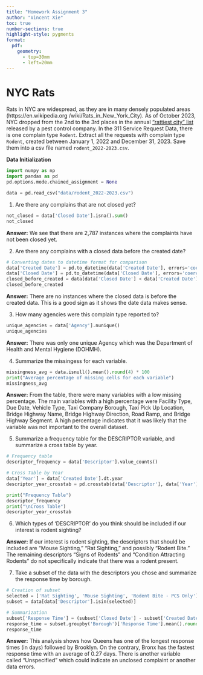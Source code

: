 ```yaml
---
title: "Homework Assignment 3"
author: "Vincent Xie"
toc: true
number-sections: true
highlight-style: pygments
format: 
  pdf: 
    geometry: 
      - top=30mm
      - left=20mm
---
```


# **NYC Rats** {.unnumbered}

Rats in NYC are widespread, as they are in many densely populated
areas (https://en.wikipedia.org
/wiki/Rats_in_New_York_City). As of 
October 2023, NYC dropped from the 2nd to the 3rd places in the 
annual ["rattiest city" list](https://www.orkin.com/press-room/top-rodent-infested-cities-2023#)
released by a pest control company. In 
the 311 Service Request Data, there is one complain type `Rodent`. 
Extract all the requests with complain type `Rodent`, created 
between January 1, 2022 and December 31, 2023. Save them into a 
csv file named `rodent_2022-2023.csv`.


**Data Initialization**

```python
import numpy as np
import pandas as pd
pd.options.mode.chained_assignment = None

data = pd.read_csv("data/rodent_2022-2023.csv")
```

1. Are there any complains that are not closed yet?

```python
not_closed = data['Closed Date'].isna().sum()
not_closed
```

**Answer:** We see that there are 2,787 instances where the complaints have not been closed yet.

2. Are there any complains with a closed data before the created date?

```python
# Converting dates to datetime format for comparison
data['Created Date'] = pd.to_datetime(data['Created Date'], errors='coerce')
data['Closed Date'] = pd.to_datetime(data['Closed Date'], errors='coerce')
closed_before_created = data[data['Closed Date'] < data['Created Date']].shape[0]
closed_before_created
```

**Answer:** There are no instances where the closed data is before the created data. This is a good sign as it shows the date data makes sense.

3. How many agencies were this complain type reported to?

```python
unique_agencies = data['Agency'].nunique()
unique_agencies
```

**Answer:** There was only one unique Agency which was the Department of Health and Mental Hygiene (DOHMH).

4. Summarize the missingess for each variable.

```python
missingness_avg = data.isnull().mean().round(4) * 100
print("Average percentage of missing cells for each variable")
missingness_avg
```

**Answer:** From the table, there were many variables with a low missing percentage. The main variables with a high percentage were Facility Type, Due Date, Vehicle Type, Taxi Company Borough, Taxi Pick Up Location, Bridge Highway Name, Bridge Highway Direction, Road Ramp, and Bridge Highway Segment. A high percentage indicates that it was likely that the variable was not important to the overall dataset.

5. Summarize a frequency table for the DESCRIPTOR variable, and summarize a cross table by year.

```python
# Frequency table
descriptor_frequency = data['Descriptor'].value_counts()

# Cross Table by Year
data['Year'] = data['Created Date'].dt.year
descriptor_year_crosstab = pd.crosstab(data['Descriptor'], data['Year'])

print("Frequency Table")
descriptor_frequency 
print("\nCross Table")
descriptor_year_crosstab
```

6. Which types of ‘DESCRIPTOR’ do you think should be included if our interest is rodent sighting?

**Answer:** If our interest is rodent sighting, the descriptors that should be included are "Mouse Sighting," "Rat Sighting," and possibly "Rodent Bite." The remaining descriptors "Signs of Rodents" and "Condition Attracting Rodents" do not specifically indicate that there was a rodent present.

7. Take a subset of the data with the descriptors you chose and summarize the response time by borough.

```python
# Creation of subset
selected = ['Rat Sighting', 'Mouse Sighting', 'Rodent Bite - PCS Only']
subset = data[data['Descriptor'].isin(selected)]

# Summarization
subset['Response Time'] = (subset['Closed Date'] - subset['Created Date']).dt.days
response_time = subset.groupby('Borough')['Response Time'].mean().round(2)
response_time
```

**Answer:** This analysis shows how Queens has one of the longest response times (in days) followed by Brooklyn. On the contrary, Bronx has the fastest response time with an average of 0.27 days. There is another variable called "Unspecified" which could indicate an unclosed complaint or another data errors.